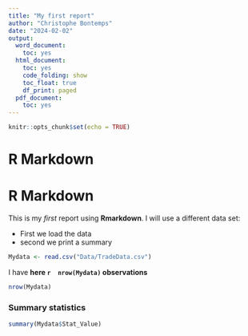 ```yaml
---
title: "My first report"
author: "Christophe Bontemps"
date: "2024-02-02"
output:
  word_document:
    toc: yes
  html_document:
    toc: yes
    code_folding: show
    toc_float: true
    df_print: paged
  pdf_document:
    toc: yes
---
```


```r
knitr::opts_chunk$set(echo = TRUE)
```

# R Markdown

# R Markdown
This is my *first* report using **Rmarkdown**. I will use a different data set:

* First we load the data
* second we print a summary

```r
Mydata <- read.csv("Data/TradeData.csv")
```

I have **here  `r  nrow(Mydata)`  observations**

```r
nrow(Mydata)
```

### Summary statistics

```r
summary(Mydata$Stat_Value)
```